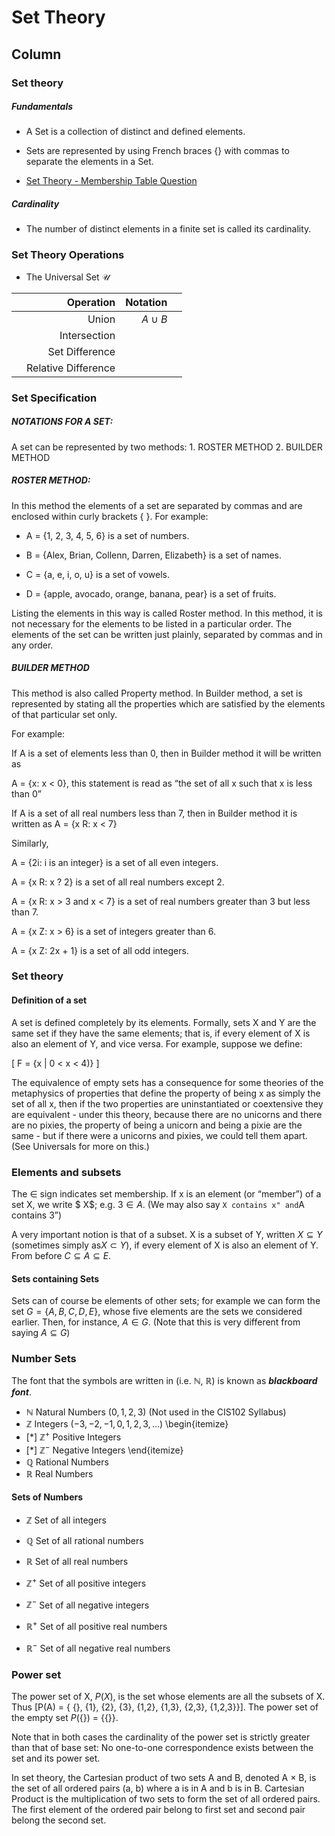 Set Theory {data-navmenu="Section 2"}
====================================

Column {.tabset}
-------------------------------------------------------------

### Set theory


<h5> Fundamentals </h5>

* A Set is a collection of distinct and defined elements. 
* Sets are represented by using French braces $\{ \}$ with commas to separate the elements in a Set. 


* <a href= "https://youtube.com/watch?v=/faTNN9dN32w"> Set Theory - Membership Table Question  </a>






<h5> Cardinality </h5>

* The number of distinct elements in a finite set is called its cardinality.




### Set Theory Operations

*  The Universal Set $\mathcal{U}$

|| Operation | Notation |
|--------------------:|----------:|----------:| --------------------:| 
|| Union| $A \cup B$ | ||
||Intersection |||
|| Set Difference |||
||  Relative Difference |||


### Set Specification



<h5> NOTATIONS FOR A SET: </h5>

A set can be represented by two methods:
1.	ROSTER METHOD
2.	BUILDER METHOD


<h5> ROSTER METHOD: </h5>

In this method the elements of a set are separated by commas and are enclosed within curly brackets { }. For example:

* A = {1, 2, 3, 4, 5, 6} is a set of numbers.

* B = {Alex, Brian, Collenn, Darren, Elizabeth} is a set of names.

* C = {a, e, i, o, u} is a set of vowels.

* D = {apple, avocado, orange, banana, pear} is a set of fruits.

Listing the elements in this way is called Roster method. In this method, it is not necessary for the elements to be listed in a particular order. The elements of the set can be written just plainly, separated by commas and in any order.


<h5>  BUILDER METHOD </h5>


This method is also called Property method. In Builder method, a set is represented by stating all the properties which are satisfied by the elements of that particular set only.

For example:

If A is a set of elements less than 0, then in Builder method it will be written as

A = {x: x < 0}, this statement is read as "the set of all x such that x is less than 0"

If A is a set of all real numbers less than 7, then in Builder method it is written as A = {x   R: x < 7}

Similarly,

A = {2i: i is an integer} is a set of all even integers.

A = {x   R: x ? 2} is a set of all real numbers except 2.

A = {x   R: x > 3 and x < 7} is a set of real numbers greater than 3 but less than 7.

A = {x   Z: x > 6} is a set of integers greater than 6.

A = {x   Z: 2x + 1} is a set of all odd integers.

### Set theory

#### Definition of a set

A set is defined completely by its elements. Formally, sets X and Y are the same set if they have the same elements; that is, if every element of X is also an element of Y, and vice versa. For example, suppose we define:

\[ F = \{x | \mbox{(x is an integer)} \mbox{ and } 0 < x < 4)\}  \]

The equivalence of empty sets has a \textbf{\textit{metaphysical}} consequence for some theories of the metaphysics of properties that define the property of being x as simply the set of all x, then if the two properties are uninstantiated or coextensive they are equivalent - under this theory, because there are no unicorns and there are no pixies, the property of being a unicorn and being a pixie are the same - but if there were a unicorns and pixies, we could tell them apart. (See Universals for more on this.)

### Elements and subsets

The $\in$  sign indicates set membership. If x is an element (or "member") of a set X, we write $ \in X$; e.g. $3\in A$. (We may also say ``X contains x" and ``A contains 3")

A very important notion is that of a subset. X is a subset of Y, written $X \subseteq Y$ (sometimes simply as$X \subset Y$), if every element of X is also an element of Y. From before $C\subseteq A \subseteq E$.

#### Sets containing Sets


Sets can of course be elements of other sets; for example we can form the set $G = \{A,B,C,D,E\}$, whose five elements are the sets we considered earlier. Then, for instance, $A\in G$. (Note that this is very different from saying $A\subseteq G$)









### Number Sets

The font that the symbols are written in (i.e. $\mathbb{N}$, $\mathbb{R}$) is known as ***blackboard font***.

*  $\mathbb{N}$ Natural Numbers ($0,1,2,3$) 
(Not used in the CIS102 Syllabus)
*  $\mathbb{Z}$ Integers ($-3,-2,-1,0,1,2,3, \ldots$)
\begin{itemize}
* [$\ast$] $\mathbb{Z}^{+}$ Positive Integers
* [$\ast$] $\mathbb{Z}^{-}$ Negative Integers
\end{itemize}
*  $\mathbb{Q}$ Rational Numbers
*  $\mathbb{R}$ Real Numbers

#### Sets of Numbers

*  $\mathbb{Z}$ Set of all integers
*  $\mathbb{Q}$ Set of all rational numbers
*  $\mathbb{R}$ Set of all real numbers


*  $\mathbb{Z}^{+}$ Set of all positive integers
*  $\mathbb{Z}^{-}$ Set of all negative integers
*  $\mathbb{R}^{+}$ Set of all positive real numbers
*  $\mathbb{R}^{-}$ Set of all negative real numbers

### Power set

The power set of X, $P(X)$, is the set whose elements are all the subsets of X. Thus \[P(A) = \{ \{\}, \{1\}, \{2\}, \{3\}, \{1,2\}, \{1,3\}, \{2,3\}, \{1,2,3\}\}\]. The power set of the empty set $P(\{\})$ = $\{\{\}\}$. 

Note that in both cases the cardinality of the power set is strictly greater than that of base set: No one-to-one correspondence exists between the set and its power set. 




In set theory, the Cartesian product of two sets A and B, denoted A × B, is the set of all ordered pairs (a, b) where a is in A and b is in B.
Cartesian Product is the multiplication of two sets to form the set of all ordered pairs. The first element of the ordered pair belong to first set and second pair belong the second set. 



